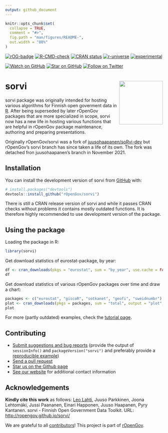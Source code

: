 ```yaml
---
output: github_document
---
```


<!-- README.md is generated from README.Rmd. Please edit that file -->

```r
knitr::opts_chunk$set(
  collapse = TRUE,
  comment = "#>",
  fig.path = "man/figures/README-",
  out.width = "80%"
)
```

<!-- badges: start -->
[![rOG-badge](https://ropengov.github.io/rogtemplate/reference/figures/ropengov-badge.svg)](http://ropengov.org/)
[![R-CMD-check](https://github.com/rOpenGov/sorvi/workflows/R-CMD-check/badge.svg)](https://github.com/rOpenGov/sorvi/actions)
[![CRAN status](https://www.r-pkg.org/badges/version/sorvi)](https://CRAN.R-project.org/package=sorvi)
[![r-universe](https://ropengov.r-universe.dev/badges/sorvi)](https://ropengov.r-universe.dev/)
[![experimental](http://badges.github.io/stability-badges/dist/experimental.svg)](http://github.com/badges/stability-badges)

[![Watch on GitHub][github-watch-badge]][github-watch]
[![Star on GitHub][github-star-badge]][github-star]
[![Follow on Twitter](https://img.shields.io/twitter/follow/ropengov.svg?style=social)](https://twitter.com/intent/follow?screen_name=ropengov)
<!-- badges: end -->

# sorvi<a href="https://ropengov.github.io/sorvi/"><img src="man/figures/logo.png" align="right" height="139" /></a>

sorvi package was originally intended for hosting various algorithms for Finnish open goverment data in [R](http://www.r-project.org). After being superseded by later rOpenGov packages that are more specialized in scope, sorvi now has a new life in hosting various functions that are helpful in rOpenGov package maintenance, authoring and preparing presentations.

Originally rOpenGov/sorvi was a fork of [juusohaapanen/soRvi-dev](https://github.com/juusohaapanen/soRvi-dev) but rOpenGov's sorvi branch has since taken a life of its own. The fork was detached fron juusohaapanen's branch in November 2021.

## Installation

You can install the development version of sorvi from [GitHub](https://github.com/) with:

```r
# install.packages("devtools")
devtools::install_github("rOpenGov/sorvi")
```

There is still a CRAN release version of sorvi and while it passes CRAN checks without problems it contains mostly outdated functions. It is therefore highly recommended to use development version of the package.

## Using the package

Loading the package in R:

```r
library(sorvi)
```

Get download statistics of eurostat-package, by year:

```r
df <- cran_downloads(pkgs = "eurostat", sum = "by_year", use.cache = FALSE)
df
```

Get download statistics of various rOpenGov packages over time and draw a chart:

```r
packages <- c("eurostat", "giscoR", "sotkanet", "geofi", "sweidnumbr")
plot <- cran_downloads(pkgs = packages, sum = "total", output = "plot", use.cache = FALSE)
plot
```

For more (partly outdated) examples, check the [tutorial page](https://ropengov.github.io/sorvi/articles/sorvi_tutorial.html). 

## Contributing

  * [Submit suggestions and bug reports](https://github.com/ropengov/sorvi/issues) (provide the output of `sessionInfo()` and `packageVersion("sorvi")` and preferably provide a [reproducible example](http://adv-r.had.co.nz/Reproducibility.html))
  * [Send a pull request](https://github.com/ropengov/sorvi/)
  * [Star us on the Github page](https://github.com/ropengov/sorvi/)
  * [See our website](http://ropengov.org/community/) for additional contact information

## Acknowledgements

**Kindly cite this work** as follows: [Leo Lahti](http://github.com/antagomir/), Juuso Parkkinen, Joona Lehtomäki, Jussi Paananen, Einari Happonen, Juuso Haapanen, Pyry Kantanen. sorvi - Finnish Open Government Data Toolkit. URL: [http://ropengov.github.io/sorvi/](http://ropengov.github.io/sorvi/)

We are grateful to all [contributors](https://github.com/rOpenGov/sorvi/graphs/contributors)! This project is part of [rOpenGov](http://ropengov.org).

[github-watch-badge]: https://img.shields.io/github/watchers/ropengov/sorvi.svg?style=social
[github-watch]: https://github.com/ropengov/sorvi/watchers
[github-star-badge]: https://img.shields.io/github/stars/ropengov/sorvi.svg?style=social
[github-star]: https://github.com/ropengov/sorvi/stargazers
